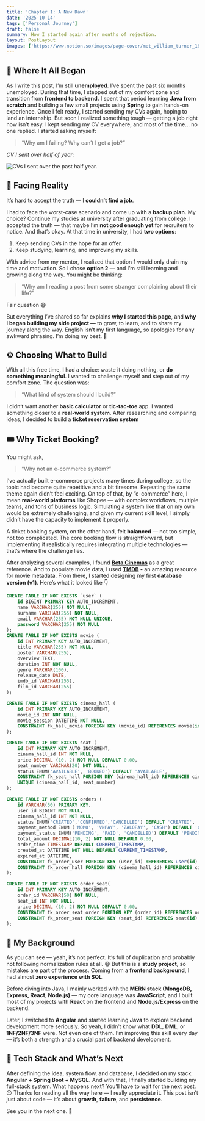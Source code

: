 ```yaml
---
title: 'Chapter 1: A New Dawn'
date: '2025-10-14'
tags: ['Personal Journey']
draft: false
summary: How I started again after months of rejection.
layout: PostLayout
images: ['https://www.notion.so/images/page-cover/met_william_turner_1835.jpg']
---
```



## 💭 Where It All Began


As I write this post, I’m still **unemployed**. I’ve spent the past six months unemployed. During that time, I stepped out of my comfort zone and transition from **frontend to backend.** I spent that period learning **Java from scratch** and building a few small projects using **Spring** to gain hands-on experience. Once I felt ready, I started sending my CVs again, hoping to land an internship. 
But soon I realized something tough — getting a job right now isn’t easy. I kept sending my CV everywhere, and most of the time… no one replied. I started asking myself:

> “Why am I failing? Why can’t I get a job?”

_CV I sent over half of year:_


![CVs I sent over the past half year.](https://prod-files-secure.s3.us-west-2.amazonaws.com/efeae8fb-3b44-437e-a57e-be87cac69182/b9c350dd-1fc9-4db6-9810-278939935fe9/Screenshot_from_2025-10-15_01-40-34.png?X-Amz-Algorithm=AWS4-HMAC-SHA256&X-Amz-Content-Sha256=UNSIGNED-PAYLOAD&X-Amz-Credential=ASIAZI2LB466YED5DR34%2F20251027%2Fus-west-2%2Fs3%2Faws4_request&X-Amz-Date=20251027T171330Z&X-Amz-Expires=3600&X-Amz-Security-Token=IQoJb3JpZ2luX2VjEPH%2F%2F%2F%2F%2F%2F%2F%2F%2F%2FwEaCXVzLXdlc3QtMiJGMEQCIHOLU3bMwi61JulV%2FOjb0wtUCHkNGMqVIJ93MOKbWGS9AiBTsgU0cKxe8wRjT0Pm%2FUtYd3RwNC6Ira%2BcNCaDXGb%2FVSqIBAiq%2F%2F%2F%2F%2F%2F%2F%2F%2F%2F8BEAAaDDYzNzQyMzE4MzgwNSIMdi6c1KerZHCMuNcRKtwD7yFfx8Grrg3o%2BJCizOp9qM0UtjkjvqNaIkTyRxq0RXpfNluXTYHQkpAulXQua5qVDQMLoG%2Bo3L9utoqmJ4fxkTusWto8ODwh3BnUVtTKdSwCYGl3OO8o7IBNdBcuDMuQN%2BU9gVZSqLZsc92f%2FMdBBkI29DxCTinV%2FqCB3RAwTwUCPgg8Gzl%2BsImNLFkqx5xo%2BZcLmEesvMDB2ODONfJKk0IQ7IApmh3I%2ByLolaO8wYnNQjsAknDYA9QZVh2VpqEFC8tXFdx%2B%2F%2FFGWrXSwWjxY6AoKYqFZT7d4%2BUPPuUQiSGjIQrChp7tKGK3lIdCBdhOd9EAqy3SmVX93HlSlKIRozNsNcH4IixiQutofeaTVglymsrLIYQblaf8cWPuzhuvxkVIpdsHM1SB1uQZdxY7GAIypVu5jAGdF7vKVrbsj0Slm3TJKUuj4y6gh%2B4N3FeKEsjW%2BTGar114Wwf6RZq2gRfYTcD6wEOLGM4YwUI4Hy9RczRdX9MZ7Ygdfp9VPNzC0abc%2F7SpguljITCLnJFxUl2rHBL48brZzuaRw254bXo6AXAJLaHdOKdD32PrYPmfMghkxL%2BI%2BUzbSNqIvXkPNelIlq0kQzgTytQFAvyle5Anyz8M3shKQwxjPZcw%2FL%2F%2BxwY6pgGl6d0aHptTHIWnklcB9aU7flYSDj7VkhmbjXOIbFsGNQeArzR1OsuYS3YuFg3kPAn1zoKTjIgQEPoucu8ippYa8gC%2FUwCX2bwYXObUfLGvh7kcnGT3SC2xtXDo7%2F8ZdjZiXrWLsliz1usgKdra%2FzU%2B3wOpiB%2Fkndue1mEOsY4m6%2BiCNoqYv8EHz6si5G%2BisaLbukkCJCC2E6IcNlRYQMbv9TVGvZOY&X-Amz-Signature=6abf3e5e3313eca6b25e958eb9a273d6e04ab810c007fdec3e68dbc81a4eaf45&X-Amz-SignedHeaders=host&x-amz-checksum-mode=ENABLED&x-id=GetObject)


## 🥀 Facing Reality


It’s hard to accept the truth — I **couldn’t find a job**.


I had to face the worst-case scenario and come up with a **backup plan**. My choice? Continue my studies at university after graduating from college. I accepted the truth — that maybe I’m **not good enough yet** for recruiters to notice. And that’s okay. At that time in university, I had **two options**:

1. Keep sending CVs in the hope for an offer.
2. Keep studying, learning, and improving my skills.

With advice from my mentor, I realized that option 1 would only drain my time and motivation. So I chose **option 2** — and I’m still learning and growing along the way. You might be thinking:

> “Why am I reading a post from some stranger complaining about their life?”

Fair question 😅


But everything I’ve shared so far explains **why I started this page**, and **why I began building my side project —** to grow, to learn, and to share my journey along the way. English isn’t my first language, so apologies for any awkward phrasing. I’m doing my best. 🙏


## ⚙️ Choosing What to Build


With all this free time, I had a choice: waste it doing nothing, or **do something meaningful**. I wanted to challenge myself and step out of my comfort zone. The question was:

> “What kind of system should I build?”

I didn’t want another **basic calculator** or **tic-tac-toe** app. I wanted something closer to a **real-world system**. After researching and comparing ideas, I decided to build a **ticket reservation system**


## 🎟️ Why Ticket Booking?


You might ask,

> “Why not an e-commerce system?”

I’ve actually built e-commerce projects many times during college, so the topic had become quite repetitive and a bit tiresome. Repeating the same theme again didn’t feel exciting. On top of that, by “e-commerce” here, I mean **real-world platforms** like Shopee — with complex workflows, multiple teams, and tons of business logic. Simulating a system like that on my own would be extremely challenging, and given my current skill level, I simply didn’t have the capacity to implement it properly.

A ticket booking system, on the other hand, felt **balanced** — not too simple, not too complicated. The core booking flow is straightforward, but implementing it realistically requires integrating multiple technologies — that’s where the challenge lies.



After analyzing several examples, I found [**Beta Cinemas**](https://betacinemas.vn/home.htm) as a great reference. And to populate movie data, I used [**TMDB**](https://www.themoviedb.org/) **-** an amazing resource for movie metadata. From there, I started designing my first **database version (v1)**. Here’s what it looked like 👇


```sql
CREATE TABLE IF NOT EXISTS `user` (
	id BIGINT PRIMARY KEY AUTO_INCREMENT,
	name VARCHAR(255) NOT NULL,
	surname VARCHAR(255) NOT NULL,
	email VARCHAR(255) NOT NULL UNIQUE,
	password VARCHAR(255) NOT NULL
);
CREATE TABLE IF NOT EXISTS movie (
	id INT PRIMARY KEY AUTO_INCREMENT,
	title VARCHAR(255) NOT NULL,
	poster VARCHAR(255),
	overview TEXT,
	duration INT NOT NULL,
	genre VARCHAR(100),
	release_date DATE,
	imdb_id VARCHAR(255),
	film_id VARCHAR(255)
);

CREATE TABLE IF NOT EXISTS cinema_hall (
	id INT PRIMARY KEY AUTO_INCREMENT,
	movie_id INT NOT NULL,
	movie_session DATETIME NOT NULL,
	CONSTRAINT fk_hall_movie FOREIGN KEY (movie_id) REFERENCES movie(id) ON DELETE CASCADE
);

CREATE TABLE IF NOT EXISTS seat (
    id INT PRIMARY KEY AUTO_INCREMENT,
    cinema_hall_id INT NOT NULL,
    price DECIMAL (10, 2) NOT NULL DEFAULT 0.00,
    seat_number VARCHAR(20) NOT NULL,
    status ENUM('AVAILABLE', 'BOOKED') DEFAULT 'AVAILABLE',
    CONSTRAINT fk_seat_hall FOREIGN KEY (cinema_hall_id) REFERENCES cinema_hall(id) ON DELETE CASCADE,
    UNIQUE (cinema_hall_id, seat_number)
);

CREATE TABLE IF NOT EXISTS orders (
	id VARCHAR(50) PRIMARY KEY,
	user_id BIGINT NOT NULL,
	cinema_hall_id INT NOT NULL,
	status ENUM('CREATED','CONFIRMED','CANCELLED') DEFAULT 'CREATED', 
	payment_method ENUM ('MOMO', 'VNPAY', 'ZALOPAY', 'CASH') DEFAULT 'CASH',
	payment_status ENUM('PENDING', 'PAID', 'CANCELLED') DEFAULT 'PENDING',
	total_amount DECIMAL(10, 2) NOT NULL DEFAULT 0.00,
	order_time TIMESTAMP DEFAULT CURRENT_TIMESTAMP,
	created_at DATETIME NOT NULL DEFAULT CURRENT_TIMESTAMP,
	expired_at DATETIME,
	CONSTRAINT fk_order_user FOREIGN KEY (user_id) REFERENCES user(id) ON DELETE CASCADE,
	CONSTRAINT fk_order_hall FOREIGN KEY (cinema_hall_id) REFERENCES cinema_hall(id) ON DELETE CASCADE
);

CREATE TABLE IF NOT EXISTS order_seat(
	id INT PRIMARY KEY AUTO_INCREMENT,
	order_id VARCHAR(50) NOT NULL,
	seat_id INT NOT NULL,
	price DECIMAL (10, 2) NOT NULL DEFAULT 0.00,
	CONSTRAINT fk_order_seat_order FOREIGN KEY (order_id) REFERENCES orders(id) ON DELETE CASCADE,
	CONSTRAINT fk_order_seat FOREIGN KEY (seat_id) REFERENCES seat(id) ON DELETE CASCADE	
);
```


## 🧩 My Background


As you can see — yeah, it’s not perfect. It’s full of duplication and probably not following normalization rules at all. 😅 But this is a **study project**, so mistakes are part of the process. Coming from a **frontend background**, I had almost **zero experience with SQL**.


Before diving into Java, I mainly worked with the **MERN stack (MongoDB, Express, React, Node.js)** — my core language was **JavaScript**, and I built most of my projects with **React** on the frontend and **Node.js/Express** on the backend.


Later, I switched to **Angular** and started learning **Java** to explore backend development more seriously. So yeah, I didn’t know what **DDL**, **DML**, or **1NF/2NF/3NF** were. Not even one of them. I’m improving this skill every day — it’s both a strength and a crucial part of backend development.


## 🔧 Tech Stack and What’s Next


After defining the idea, system flow, and database, I decided on my stack: **Angular + Spring Boot + MySQL.** And with that, I finally started building my full-stack system. What happens next? You’ll have to wait for the next post. 😉 Thanks for reading all the way here — I really appreciate it. This post isn’t just about code — it’s about **growth**, **failure**, and **persistence**.


See you in the next one. 👋

